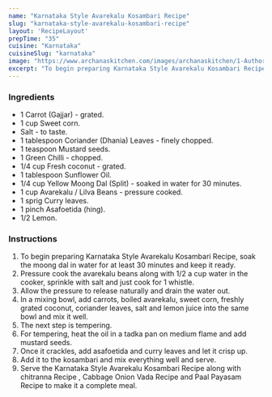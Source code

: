 ---
name: "Karnataka Style Avarekalu Kosambari Recipe"
slug: "karnataka-style-avarekalu-kosambari-recipe"
layout: 'RecipeLayout'
prepTime: "35"
cuisine: "Karnataka"
cuisineSlug: "karnataka"
image: "https://www.archanaskitchen.com/images/archanaskitchen/1-Author/sibyl-archanaskitchen.com/Karnataka_Style_Avarekalu_Kosambari_Recipe_.jpg"
excerpt: "To begin preparing Karnataka Style Avarekalu Kosambari Recipe, soak the moong dal in water for at least 30 minutes and keep it ready"
---

### Ingredients

- 1 Carrot (Gajjar) - grated.
- 1 cup Sweet corn.
- Salt - to taste.
- 1 tablespoon Coriander (Dhania) Leaves - finely chopped.
- 1 teaspoon Mustard seeds.
- 1 Green Chilli - chopped.
- 1/4 cup Fresh coconut - grated.
- 1 tablespoon Sunflower Oil.
- 1/4 cup Yellow Moong Dal (Split) - soaked in water for 30 minutes.
- 1 cup Avarekalu / Lilva Beans - pressure cooked.
- 1 sprig Curry leaves.
- 1 pinch Asafoetida (hing).
- 1/2 Lemon.

### Instructions

1. To begin preparing Karnataka Style Avarekalu Kosambari Recipe, soak the moong dal in water for at least 30 minutes and keep it ready.
1. Pressure cook the avarekalu beans along with 1/2 a cup water in the cooker, sprinkle with salt and just cook for 1 whistle.
1. Allow the pressure to release naturally and drain the water out.
1. In a mixing bowl, add carrots, boiled avarekalu, sweet corn, freshly grated coconut, coriander leaves, salt and lemon juice into the same bowl and mix it well.
1. The next step is tempering.
1. For tempering, heat the oil in a tadka pan on medium flame and add mustard seeds.
1. Once it crackles, add asafoetida and curry leaves and let it crisp up.
1. Add it to the kosambari and mix everything well and serve.
1. Serve the Karnataka Style Avarekalu Kosambari Recipe along with chitranna Recipe , Cabbage Onion Vada Recipe and Paal Payasam Recipe to make it a complete meal.
